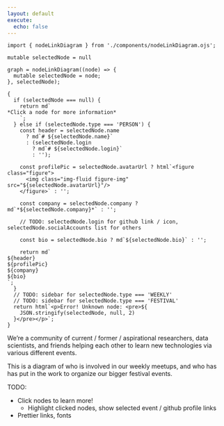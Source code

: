 ```yaml
---
layout: default
execute:
  echo: false
---
```


```ojs
import { nodeLinkDiagram } from './components/nodeLinkDiagram.ojs';

mutable selectedNode = null
```

::: { .column-screen-left }
```ojs
graph = nodeLinkDiagram((node) => {
  mutable selectedNode = node;
}, selectedNode);
```
:::

::: { .column-margin }
```ojs
{
  if (selectedNode === null) {
    return md`
*Click a node for more information*
    `;
  } else if (selectedNode.type === 'PERSON') {
    const header = selectedNode.name
      ? md`# ${selectedNode.name}`
      : (selectedNode.login
        ? md`# ${selectedNode.login}`
        : '');

    const profilePic = selectedNode.avatarUrl ? html`<figure class="figure">
      <img class="img-fluid figure-img" src="${selectedNode.avatarUrl}"/>
    </figure>` : '';

    const company = selectedNode.company ? md`*${selectedNode.company}*` : '';

    // TODO: selectedNode.login for github link / icon, selectedNode.socialAccounts list for others

    const bio = selectedNode.bio ? md`${selectedNode.bio}` : '';

    return md`
${header}
${profilePic}
${company}
${bio}
`;
  }
  // TODO: sidebar for selectedNode.type === 'WEEKLY'
  // TODO: sidebar for selectedNode.type === 'FESTIVAL'
  return html`<p>Error! Unknown node: <pre>${
    JSON.stringify(selectedNode, null, 2)
  }</pre></p>`;
}
```
:::

We're a community of current / former / aspirational researchers, data scientists, and friends helping each other to learn new technologies via various different events.

This is a diagram of who is involved in our weekly meetups, and who has has put in the work to organize our bigger festival events.

TODO:

- Click nodes to learn more!
  - Highlight clicked nodes, show selected event / github profile links
- Prettier links, fonts